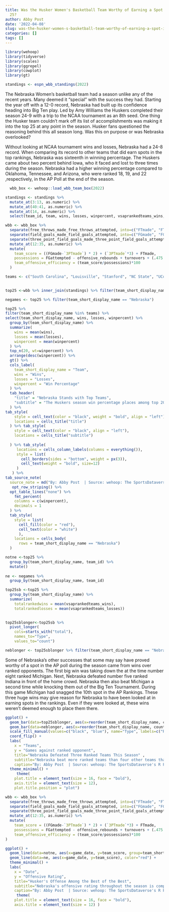 ```yaml
---
title: Was the Husker Women's Basketball Team Worthy of Earning a Spot in the Top
  25?
author: Abby Post
date: '2022-04-08'
slug: was-the-husker-women-s-basketball-team-worthy-of-earning-a-spot-in-the-top-25
categories: []
tags: []
---
```

```r

library(wehoop)
library(tidyverse)
library(scales)
library(ggrepel)
library(cowplot)
library(gt)
```
```r
standings <- espn_wbb_standings(2022)
```
The Nebraska Women’s basketball team had a season unlike any of the recent years. Many deemed it "special" with the success they had. Starting the year off with a 12-0 record, Nebraska had built up its confidence heading into Big Ten play. Led by Amy Williams the Huskers completed their season 24-9 with a trip to the NCAA tournament as an 8th seed. One thing the Husker team couldn’t mark off its list of accomplishments was making it into the top 25 at any point in the season. Husker fans questioned the reasoning behind this all season long. Was this on purpose or was Nebraska overlooked?

Without looking at NCAA tournament wins and losses, Nebraska had a 24-8 record. When comparing its record to other teams that did earn spots in the top rankings, Nebraska was sixteenth in winning percentage. The Huskers came about two percent behind Iowa, who it faced and lost to three times during the season. Nebraska had a higher winning percentage compared to Oklahoma, Tennessee, and Arizona, who were ranked 18, 19, and 22 ,respectively, in the AP Poll at the end of the season.


```r
  wbb_box <- wehoop::load_wbb_team_box(2022) 
```
```r
standings <- standings %>% 
  mutate_at(3:13, as.numeric) %>% 
  mutate_at(40:41, as.numeric) %>% 
  mutate_at(14, as.numeric) %>% 
  select(team_id, team, wins, losses, winpercent, vsaprankedteams_wins, vsaprankedteams_losses, total)
```
```r
wbb <- wbb_box %>% 
  separate(free_throws_made_free_throws_attempted, into=c("FTmade", "FTattempted"), sep="-") %>%
  separate(field_goals_made_field_goals_attempted, into=c("FGmade", "FGattempted"), sep="-") %>%
  separate(three_point_field_goals_made_three_point_field_goals_attempted, into=c("3PTmade", "3PTattempted"), sep="-") %>%
  mutate_at(12:35, as.numeric) %>%
  mutate(
    team_score = ((FGmade-`3PTmade`) * 2) + (`3PTmade`*3) + FTmade,
    possessions = FGattempted - offensive_rebounds + turnovers + (.475 * FTattempted),
    team_offensive_efficiency = (team_score/possessions)*100
  )
```

```r
teams <- c("South Carolina", "Louisville", "Stanford", "NC State", "UConn", "Texas", "Baylor", "Iowa", "LSU", "Iowa State", "Indiana", "Michigan", "Maryland", "Ohio State", "Kentucky", "Virginia Tech", "North Carolina", "Tennessee", "Arizona", "BYU", "Notre Dame", "Oklahoma", "Florida Gulf Coast", "UCF", "Princeton", "Nebraska")
  
```
```r
top25 <-wbb %>% inner_join(standings) %>% filter(team_short_display_name %in% teams) 

negames <- top25 %>% filter(team_short_display_name == "Nebraska")
```

```r
top25 %>%
filter(team_short_display_name %in% teams) %>%
select(team_short_display_name, wins, losses, winpercent) %>%
  group_by(team_short_display_name) %>%
  summarize(
    wins = mean(wins),
    losses = mean(losses),
    winpercent = mean(winpercent)
  ) %>%
  top_n(20, wt=winpercent) %>%
  arrange(desc(winpercent)) %>%
  gt() %>%
  cols_label(
    team_short_display_name = "Team",
    wins = "Wins",
    losses = "Losses",
    winpercent = "Win Percentage"
  ) %>%
  tab_header(
    "title" = "Nebraska Stands with Top Teams",
    "subtitle" = "The Huskers season win percentage places among top 20 best teams this season."
  ) %>%
tab_style(
    style = cell_text(color = "black", weight = "bold", align = "left"),
    locations = cells_title("title")
  ) %>% tab_style(
    style = cell_text(color = "black", align = "left"),
    locations = cells_title("subtitle")
  
  ) %>% tab_style(
     locations = cells_column_labels(columns = everything()),
     style = list(
       cell_borders(sides = "bottom", weight = px(3)),
       cell_text(weight = "bold", size=12)
     )
   ) %>%
tab_source_note(
  source_note = md("By: Abby Post  | Source: wehoop: The SportsDataverse's R Package for Women's Basketball Data")) %>%
   opt_row_striping() %>% 
  opt_table_lines("none") %>%
    fmt_percent(
    columns = c(winpercent),
    decimals = 1
  ) %>%
  tab_style(
    style = list(
      cell_fill(color = "red"),
      cell_text(color = "white")
      ),
    locations = cells_body(
      rows = team_short_display_name == "Nebraska")
  )
```
```r
notne <-top25 %>%
  group_by(team_short_display_name, team_id) %>%
  mutate()
  
ne <- negames %>%
  group_by(team_short_display_name, team_id)

```
```r
top25sb <-top25 %>% 
  group_by(team_short_display_name) %>%
  summarize(
    totalrankedwins = mean(vsaprankedteams_wins),
    totalrankedlosses = mean(vsaprankedteams_losses))
    
```
```r
top25sblonger<-top25sb %>% 
  pivot_longer(
    cols=starts_with("total"), 
    names_to="Type", 
    values_to="count")

neblonger <- top25sblonger %>% filter(team_short_display_name == "Nebraska")

```
Some of Nebraska's other successes that some may say have proved worthy of a spot in the AP poll during the season came from wins over ranked opponents. The first big win was taking down the at the time number eight ranked Michigan. Next, Nebraska defeated number five ranked Indiana in front of the home crowd. Nebraska then also beat Michigan a second time while knocking them out of the Big Ten Tournament. During this game Michigan had snagged the 10th spot in the AP Rankings. These three huge wins may give reason for Nebraska to have been looked at in earning spots in the rankings. Even if they were looked at, these wins weren't deemed enough to place them there. 


```r
ggplot() + 
  geom_bar(data=top25sblonger, aes(x=reorder(team_short_display_name, count), weight=count, fill=Type)) +
  geom_bar(data=neblonger, aes(x=reorder(team_short_display_name, count), weight=count, fill=Type), color="red") +
  scale_fill_manual(values=c("black", "blue"), name="Type", labels=c("Ranked losses", "Ranked Wins")) + 
  coord_flip() +
  labs(
    x = "Teams",
    y = "Games against ranked opponent",
    title="Nebraska Defeated Three Ranked Teams This Season" , 
    subtitle="Nebraska beat more ranked teams than four other teams that landed\na spot in the top 25 at the end of the season.", 
    caption="By: Abby Post  | Source: wehoop: The SportsDataverse's R Package for Women's Basketball Data") +
  theme_minimal() +
     theme(
    plot.title = element_text(size = 16, face = "bold"),
    axis.title = element_text(size = 12),
    plot.title.position = "plot")
```
```r
wbb <- wbb_box %>% 
  separate(free_throws_made_free_throws_attempted, into=c("FTmade", "FTattempted"), sep="-") %>%
  separate(field_goals_made_field_goals_attempted, into=c("FGmade", "FGattempted"), sep="-") %>%
  separate(three_point_field_goals_made_three_point_field_goals_attempted, into=c("3PTmade", "3PTattempted"), sep="-") %>%
  mutate_at(12:35, as.numeric) %>%
  mutate(
    team_score = ((FGmade-`3PTmade`) * 2) + (`3PTmade`*3) + FTmade,
    possessions = FGattempted - offensive_rebounds + turnovers + (.475 * FTattempted),
    team_offensive_efficiency = (team_score/possessions)*100
)
```
```r
ggplot() + 
  geom_line(data=notne, aes(x=game_date, y=team_score, group=team_short_display_name), color="grey") +
  geom_line(data=ne, aes(x=game_date, y=team_score), color="red") +
  theme_minimal() +
  labs(
    x = "Date",
    y = "Offensive Rating",
    title="Husker's Offense Among the Best of the Best", 
    subtitle="Nebraska's offensive rating throughout the season is comparable to many\nof the teams that ended the season in the AP Poll.",
    caption="By: Abby Post  | Source: wehoop: The SportsDataverse's R Package for Women's Basketball Data") +
     theme(
    plot.title = element_text(size = 16, face = "bold"),
    axis.title = element_text(size = 12) )
  
```